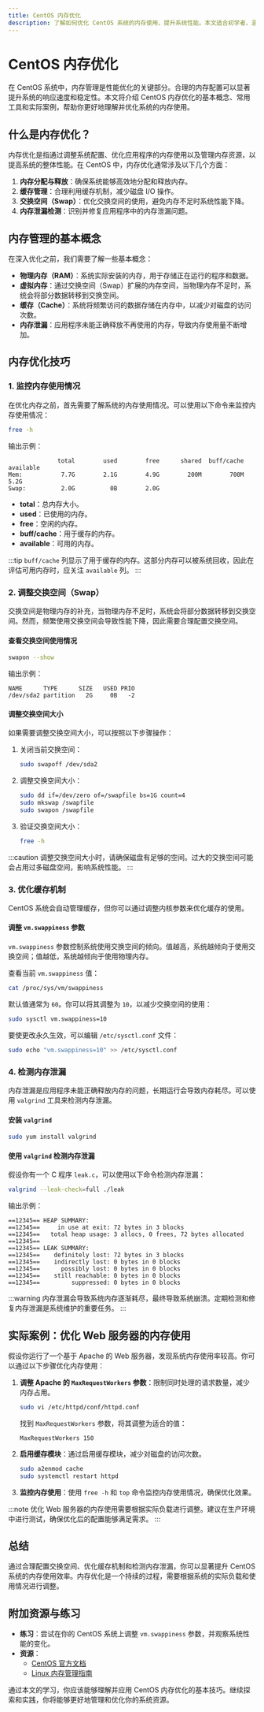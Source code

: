 ```yaml
---
title: CentOS 内存优化
description: 了解如何优化 CentOS 系统的内存使用，提升系统性能。本文适合初学者，涵盖内存管理的基本概念、优化技巧和实际案例。
---
```


# CentOS 内存优化

在 CentOS 系统中，内存管理是性能优化的关键部分。合理的内存配置可以显著提升系统的响应速度和稳定性。本文将介绍 CentOS 内存优化的基本概念、常用工具和实际案例，帮助你更好地理解并优化系统的内存使用。

## 什么是内存优化？

内存优化是指通过调整系统配置、优化应用程序的内存使用以及管理内存资源，以提高系统的整体性能。在 CentOS 中，内存优化通常涉及以下几个方面：

1. **内存分配与释放**：确保系统能够高效地分配和释放内存。
2. **缓存管理**：合理利用缓存机制，减少磁盘 I/O 操作。
3. **交换空间（Swap）**：优化交换空间的使用，避免内存不足时系统性能下降。
4. **内存泄漏检测**：识别并修复应用程序中的内存泄漏问题。

## 内存管理的基本概念

在深入优化之前，我们需要了解一些基本概念：

- **物理内存（RAM）**：系统实际安装的内存，用于存储正在运行的程序和数据。
- **虚拟内存**：通过交换空间（Swap）扩展的内存空间，当物理内存不足时，系统会将部分数据转移到交换空间。
- **缓存（Cache）**：系统将频繁访问的数据存储在内存中，以减少对磁盘的访问次数。
- **内存泄漏**：应用程序未能正确释放不再使用的内存，导致内存使用量不断增加。

## 内存优化技巧

### 1. 监控内存使用情况

在优化内存之前，首先需要了解系统的内存使用情况。可以使用以下命令来监控内存使用情况：

```bash
free -h
```

输出示例：

```plaintext
              total        used        free      shared  buff/cache   available
Mem:           7.7G        2.1G        4.9G        200M        700M        5.2G
Swap:          2.0G          0B        2.0G
```

- **total**：总内存大小。
- **used**：已使用的内存。
- **free**：空闲的内存。
- **buff/cache**：用于缓存的内存。
- **available**：可用的内存。

:::tip
`buff/cache` 列显示了用于缓存的内存。这部分内存可以被系统回收，因此在评估可用内存时，应关注 `available` 列。
:::

### 2. 调整交换空间（Swap）

交换空间是物理内存的补充，当物理内存不足时，系统会将部分数据转移到交换空间。然而，频繁使用交换空间会导致性能下降，因此需要合理配置交换空间。

#### 查看交换空间使用情况

```bash
swapon --show
```

输出示例：

```plaintext
NAME      TYPE      SIZE   USED PRIO
/dev/sda2 partition   2G     0B   -2
```

#### 调整交换空间大小

如果需要调整交换空间大小，可以按照以下步骤操作：

1. 关闭当前交换空间：

    ```bash
    sudo swapoff /dev/sda2
    ```

2. 调整交换空间大小：

    ```bash
    sudo dd if=/dev/zero of=/swapfile bs=1G count=4
    sudo mkswap /swapfile
    sudo swapon /swapfile
    ```

3. 验证交换空间大小：

    ```bash
    free -h
    ```

:::caution
调整交换空间大小时，请确保磁盘有足够的空间。过大的交换空间可能会占用过多磁盘空间，影响系统性能。
:::

### 3. 优化缓存机制

CentOS 系统会自动管理缓存，但你可以通过调整内核参数来优化缓存的使用。

#### 调整 `vm.swappiness` 参数

`vm.swappiness` 参数控制系统使用交换空间的倾向。值越高，系统越倾向于使用交换空间；值越低，系统越倾向于使用物理内存。

查看当前 `vm.swappiness` 值：

```bash
cat /proc/sys/vm/swappiness
```

默认值通常为 `60`。你可以将其调整为 `10`，以减少交换空间的使用：

```bash
sudo sysctl vm.swappiness=10
```

要使更改永久生效，可以编辑 `/etc/sysctl.conf` 文件：

```bash
sudo echo "vm.swappiness=10" >> /etc/sysctl.conf
```

### 4. 检测内存泄漏

内存泄漏是应用程序未能正确释放内存的问题，长期运行会导致内存耗尽。可以使用 `valgrind` 工具来检测内存泄漏。

#### 安装 `valgrind`

```bash
sudo yum install valgrind
```

#### 使用 `valgrind` 检测内存泄漏

假设你有一个 C 程序 `leak.c`，可以使用以下命令检测内存泄漏：

```bash
valgrind --leak-check=full ./leak
```

输出示例：

```plaintext
==12345== HEAP SUMMARY:
==12345==     in use at exit: 72 bytes in 3 blocks
==12345==   total heap usage: 3 allocs, 0 frees, 72 bytes allocated
==12345==
==12345== LEAK SUMMARY:
==12345==    definitely lost: 72 bytes in 3 blocks
==12345==    indirectly lost: 0 bytes in 0 blocks
==12345==      possibly lost: 0 bytes in 0 blocks
==12345==    still reachable: 0 bytes in 0 blocks
==12345==         suppressed: 0 bytes in 0 blocks
```

:::warning
内存泄漏会导致系统内存逐渐耗尽，最终导致系统崩溃。定期检测和修复内存泄漏是系统维护的重要任务。
:::

## 实际案例：优化 Web 服务器的内存使用

假设你运行了一个基于 Apache 的 Web 服务器，发现系统内存使用率较高。你可以通过以下步骤优化内存使用：

1. **调整 Apache 的 `MaxRequestWorkers` 参数**：限制同时处理的请求数量，减少内存占用。

    ```bash
    sudo vi /etc/httpd/conf/httpd.conf
    ```

    找到 `MaxRequestWorkers` 参数，将其调整为适合的值：

    ```plaintext
    MaxRequestWorkers 150
    ```

2. **启用缓存模块**：通过启用缓存模块，减少对磁盘的访问次数。

    ```bash
    sudo a2enmod cache
    sudo systemctl restart httpd
    ```

3. **监控内存使用**：使用 `free -h` 和 `top` 命令监控内存使用情况，确保优化效果。

:::note
优化 Web 服务器的内存使用需要根据实际负载进行调整。建议在生产环境中进行测试，确保优化后的配置能够满足需求。
:::

## 总结

通过合理配置交换空间、优化缓存机制和检测内存泄漏，你可以显著提升 CentOS 系统的内存使用效率。内存优化是一个持续的过程，需要根据系统的实际负载和使用情况进行调整。

## 附加资源与练习

- **练习**：尝试在你的 CentOS 系统上调整 `vm.swappiness` 参数，并观察系统性能的变化。
- **资源**：
  - [CentOS 官方文档](https://www.centos.org/docs/)
  - [Linux 内存管理指南](https://www.kernel.org/doc/html/latest/admin-guide/mm/index.html)

通过本文的学习，你应该能够理解并应用 CentOS 内存优化的基本技巧。继续探索和实践，你将能够更好地管理和优化你的系统资源。